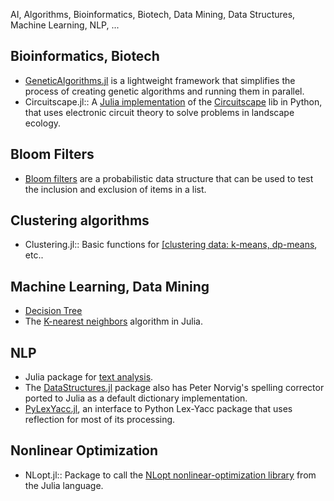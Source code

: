 AI, Algorithms, Bioinformatics, Biotech, Data Mining, Data Structures, Machine Learning, NLP, ...

== Bioinformatics, Biotech ==
* [https://github.com/forio/GeneticAlgorithms.jl GeneticAlgorithms.jl] is a lightweight framework that simplifies the process of creating genetic algorithms and running them in parallel.
* Circuitscape.jl:: A [https://github.com/tanmaykm/Circuitscape.jl Julia implementation] of the [http://www.circuitscape.org/ Circuitscape] lib in Python, that uses electronic circuit theory to solve problems in landscape ecology.


== Bloom Filters ==
* [https://github.com/johnmyleswhite/BloomFilters.jl Bloom filters] are a probabilistic data structure that can be used to test the inclusion and exclusion of items in a list.


== Clustering algorithms ==
* Clustering.jl:: Basic functions for [https://github.com/johnmyleswhite/Clustering.jl [clustering data: k-means, dp-means], etc..


== Machine Learning, Data Mining ==
* [https://github.com/bensadeghi/DecisionTree.jl Decision Tree]
* The [https://github.com/johnmyleswhite/kNN.jl K-nearest neighbors] algorithm in Julia.


== NLP ==
* Julia package for [https://github.com/johnmyleswhite/TextAnalysis.jl text analysis].
* The [https://github.com/lindahua/DataStructures.jl DataStructures.jl] package also has Peter Norvig's spelling corrector ported to Julia as a default dictionary implementation.
* [https://github.com/iamed2/PyLexYacc.jl PyLexYacc.jl], an interface to Python Lex-Yacc package that uses reflection for most of its processing. 


== Nonlinear Optimization ==
* NLopt.jl:: Package to call the [https://github.com/JuliaOpt/NLopt.jl NLopt nonlinear-optimization library] from the Julia language.


